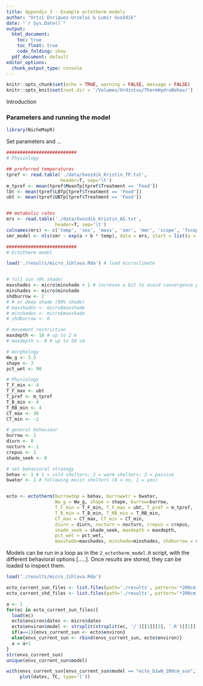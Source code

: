 ```yaml
---
title: Appendix 3 - Example ectotherm models
author: "Urtzi Enriquez-Urzelai & Lumír Gvoždík"
date: "`r Sys.Date()`"
output: 
  html_document:
    toc: true
    toc_float: true
    code_folding: show
  pdf_document: default
editor_options:
  chunk_output_type: console
---
```


```r
knitr::opts_chunk$set(echo = TRUE, warning = FALSE, message = FALSE)
knitr::opts_knit$set(root.dir = '/Volumes/Urdintxu/ThermHydroBehav/')
```

Introduction


### Parameters and running the model

```r
library(NicheMapR)
```

Set parameters and ...

```r
##########################
# Physiology

## preferred temperatures
tpref <- read.table('./data/Gvozdik_Kristin_TP.txt', 
                    header=T, sep='\t')
m_tpref <- mean(tpref$MeanTp[tpref$Treatment == 'Food'])
lbt <- mean(tpref$LBTp[tpref$Treatment == 'Food'])
ubt <- mean(tpref$UBTp[tpref$Treatment == 'Food'])


## metabolic rates
mrs <- read.table('./data/Gvozdik_Kristin_AS.txt', 
                  header=T, sep='\t')
colnames(mrs) <- c('temp', 'sex', 'mass', 'smr', 'mmr', 'scope', 'fscope')
smr_model <- nls(smr ~ exp(a + b * temp), data = mrs, start = list(a = 0, b = 0))
```


```r
##########################
# Ectotherm model

load('./results/micro_Jihlava.Rda') # load microclimate


# full sun (0% shade)
maxshades <- micro$minshade + 1 # increase a bit to avoid convergence problems
minshades <- micro$minshade
shdburrow <- 2
# # or deep shade (90% shade)
# maxshades <- micro$maxshade
# minshades <- micro$maxshade
# shdburrow <- 0

# movement restriction
maxdepth <- 10 # up to 2 m
# maxdepth <- 8 # up to 50 cm

# morphology
Ww_g <- 3.5
shape <- 3 
pct_wet <- 90

# Physiology
T_F_min <- 4
T_F_max <- ubt
T_pref <- m_tpref
T_B_min <- 4
T_RB_min <- 4
CT_max <- 36
CT_min <- -2

# general behaviour
burrow <- 1
diurn <- 0
nocturn <- 1
crepus <- 1
shade_seek <- 0

# set behavioral strategy
behav <- 1 # 1 = cold shelters; 2 = warm shelters; 3 = passive
bwater <- 1 # following moist shelters (0 = no, 1 = yes)


ecto <- ectotherm(burrowtmp = behav, burrowwtr = bwater,
                  Ww_g = Ww_g, shape = shape, burrow=burrow,
                  T_F_min = T_F_min, T_F_max = ubt, T_pref = m_tpref,
                  T_B_min = T_B_min, T_RB_min = T_RB_min,
                  CT_max = CT_max, CT_min = CT_min,
                  diurn = diurn, nocturn = nocturn, crepus = crepus, 
                  shade_seek = shade_seek, maxdepth = maxdepth,
                  pct_wet = pct_wet, 
                  maxshade=maxshades, minshade=minshades, shdburrow = shdburrow)

```

Models can be run in a loop as in the `2_ectotherm_model.R` script, with the different behavioral options [.....]. Once results are stored, they can be loaded to inspect them.

```r
load('./results/micro_Jihlava.Rda')

ecto_current_sun_files <- list.files(path='./results', pattern='*200cm_sun.Rda', full.names=T)
ecto_current_shd_files <- list.files(path='./results', pattern='*200cm_shade.Rda', full.names=T)

a <- 1
for(ec in ecto_current_sun_files){
  load(ec)
  ecto$environ$dates <- micro$dates
  ecto$environ$model <- strsplit(strsplit(ec, '/')[[1]][3], '.R')[[1]][1]
  if(a==1){envs_current_sun <- ecto$environ}
  else{envs_current_sun <- rbind(envs_current_sun, ecto$environ)}
  a = a+1
}
str(envs_current_sun)
unique(envs_current_sun$model)
```

```r
with(envs_current_sun[envs_current_sun$model == "ecto_b1w0_200cm_sun",],
     plot(dates, TC, type='l'))

```
